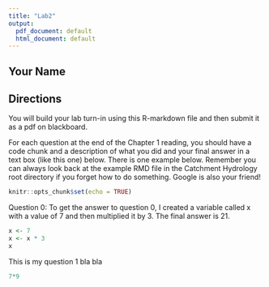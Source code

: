 ```yaml
---
title: "Lab2"
output:
  pdf_document: default
  html_document: default
---
```

## Your Name
## Directions


You will build your lab turn-in using this R-markdown file and then submit it as a pdf on blackboard.

For each question at the end of the Chapter 1 reading, you should have a code chunk and a description of what you did and your final answer in a text box (like this one) below. There is one example below. Remember you can always look back at the example RMD file in the Catchment Hydrology root directory if you forget how to do something. Google is also your friend!
```r
knitr::opts_chunk$set(echo = TRUE)
```
Question 0: 
To get the answer to question 0, I created a variable called x with a value of 7 and then multiplied it by 3. The final answer is 21.

```r
x <- 7
x <- x * 3
x
```

This is my question 1 bla bla

```r
7*9
```


